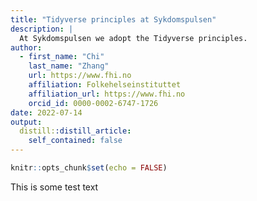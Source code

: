 ```yaml
---
title: "Tidyverse principles at Sykdomspulsen"
description: |
  At Sykdomspulsen we adopt the Tidyverse principles.
author:
  - first_name: "Chi"
    last_name: "Zhang"
    url: https://www.fhi.no
    affiliation: Folkehelseinstituttet
    affiliation_url: https://www.fhi.no
    orcid_id: 0000-0002-6747-1726
date: 2022-07-14
output:
  distill::distill_article:
    self_contained: false
---
```


```r
knitr::opts_chunk$set(echo = FALSE)
```

This is some test text
